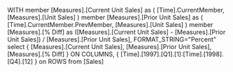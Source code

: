 WITH
 member [Measures].[Current Unit Sales] as ( [Time].CurrentMember, [Measures].[Unit Sales] )
 member [Measures].[Prior Unit Sales] as ( [Time].CurrentMember.PrevMember, [Measures].[Unit Sales] )
 member [Measures].[% Diff] as ([Measures].[Current Unit Sales] - [Measures].[Prior Unit Sales]) / [Measures].[Prior Unit Sales], FORMAT_STRING="Percent"
select
{ [Measures].[Current Unit Sales], [Measures].[Prior Unit Sales], [Measures].[% Diff]  } ON COLUMNS,
{ [Time].[1997].[Q1].[1]:[Time].[1998].[Q4].[12] } on ROWS
from [Sales]